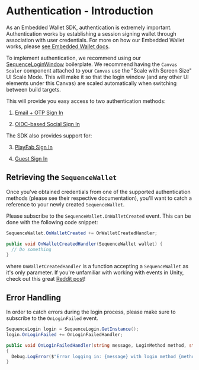 # Authentication - Introduction

As an Embedded Wallet SDK, authentication is extremely important. Authentication works by establishing a session signing wallet through association with user credentials. For more on how our Embedded Wallet works, please [see Embedded Wallet docs](/solutions_old/wallets/embedded-wallet/overview).

To implement authentication, we recommend using our [SequenceLoginWindow](/sdk/unity/bootstrap_game#login) boilerplate.
We recommend having the `Canvas Scaler` component attached to your `Canvas` use the "Scale with Screen Size" UI Scale Mode. This will make it so that the login window (and any other UI elements under this Canvas) are scaled automatically when switching between build targets.

This will provide you easy access to two authentication methods:

1. [Email + OTP Sign In](/sdk/unity/onboard/authentication/email)

2. [OIDC-based Social Sign In](/sdk/unity/onboard/authentication/oidc)

The SDK also provides support for:

3. [PlayFab Sign In](/sdk/unity/onboard/authentication/playfab)

4. [Guest Sign In](/sdk/unity/onboard/authentication/guest)

## Retrieving the `SequenceWallet`

Once you've obtained credentials from one of the supported authentication methods (please see their respective documentation), you'll want to catch a reference to your newly created `SequenceWallet`.

Please subscribe to the `SequenceWallet.OnWalletCreated` event. This can be done with the following code snippet:

```csharp
SequenceWallet.OnWalletCreated += OnWalletCreatedHandler;

public void OnWalletCreatedHandler(SequenceWallet wallet) {
  // Do something
}
```

where `OnWalletCreatedHandler` is a function accepting a `SequenceWallet` as it's only parameter. If you're unfamiliar with working with events in Unity, check out this great [Reddit post](https://www.reddit.com/r/gamedev/comments/u3hz2v/how_to_use_events_a_supersimple_unity_example/)!

## Error Handling

In order to catch errors during the login process, please make sure to subscribe to the `OnLoginFailed` event.

```csharp
SequenceLogin login = SequenceLogin.GetInstance();
login.OnLoginFailed += OnLoginFailedHandler;

public void OnLoginFailedHandler(string message, LoginMethod method, string email, List<LoginMethod> loginMethods = default)
{
  Debug.LogError($"Error logging in: {message} with login method {method} and email {email}");
}
```
